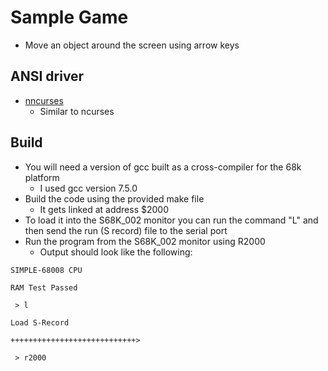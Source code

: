 = Sample Game =

* Move an object around the screen using arrow keys

== ANSI driver ==
* [https://github.com/douggilliland/Linux-68k/blob/master/SIMPLE_68008/S68K_clibs/S68K_nncurses.h nncurses]
** Similar to ncurses

== Build ==

* You will need a version of gcc built as a cross-compiler for the 68k platform
** I used gcc version 7.5.0
* Build the code using the provided make file
** It gets linked at address $2000
* To load it into the S68K_002 monitor you can run the command "L" and then send the run (S record) file to the serial port
* Run the program from the S68K_002 monitor using R2000
** Output should look like the following:
<pre>
SIMPLE-68008 CPU

RAM Test Passed

 > l

Load S-Record

++++++++++++++++++++++++++++>

 > r2000
</pre>

